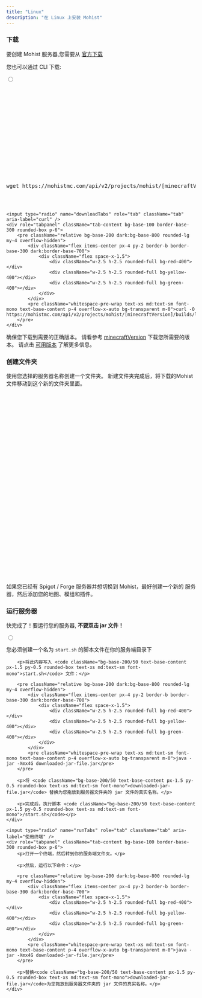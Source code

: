 ```yaml
---
title: "Linux"
description: "在 Linux 上安装 Mohist"
---
```


### 下载

<p>要创建 Mohist 服务器,您需要从 <a className="link link-info" href="/download/mohist" target="_blank">官方下载</a></p>

<p>您也可以通过 CLI 下载:</p>

<div role="tablist" className="tabs tabs-lifted my-6">
    <input type="radio" name="downloadTabs" role="tab" className="tab" aria-label="wget" defaultChecked />
    <div role="tabpanel" className="tab-content bg-base-100 border-base-300 rounded-box p-6">
        <pre className="relative bg-base-200 dark:bg-base-800 rounded-lg my-4 overflow-hidden">
            <div className="flex items-center px-4 py-2 border-b border-base-300 dark:border-base-700">
                <div className="flex space-x-1.5">
                    <div className="w-2.5 h-2.5 rounded-full bg-red-400"></div>
                    <div className="w-2.5 h-2.5 rounded-full bg-yellow-400"></div>
                    <div className="w-2.5 h-2.5 rounded-full bg-green-400"></div>
                </div>
            </div>
            <pre className="whitespace-pre-wrap text-xs md:text-sm font-mono text-base-content p-4 overflow-x-auto bg-transparent m-0">wget https://mohistmc.com/api/v2/projects/mohist/[minecraftVersion]/builds/latest/download</pre>
        </pre>
    </div>

    <input type="radio" name="downloadTabs" role="tab" className="tab" aria-label="curl" />
    <div role="tabpanel" className="tab-content bg-base-100 border-base-300 rounded-box p-6">
        <pre className="relative bg-base-200 dark:bg-base-800 rounded-lg my-4 overflow-hidden">
            <div className="flex items-center px-4 py-2 border-b border-base-300 dark:border-base-700">
                <div className="flex space-x-1.5">
                    <div className="w-2.5 h-2.5 rounded-full bg-red-400"></div>
                    <div className="w-2.5 h-2.5 rounded-full bg-yellow-400"></div>
                    <div className="w-2.5 h-2.5 rounded-full bg-green-400"></div>
                </div>
            </div>
            <pre className="whitespace-pre-wrap text-xs md:text-sm font-mono text-base-content p-4 overflow-x-auto bg-transparent m-0">curl -O https://mohistmc.com/api/v2/projects/mohist/[minecraftVersion]/builds/latest/download</pre>
        </pre>
    </div>
</div>

<p>确保您下载到需要的正确版本。 请看参考 <a href="/docs/mohist/versions">minecraftVersion</a> 下载您所需要的版本。 请点击
<a className="link link-info" href="https://mohistmc.cn/download/mohist">可用版本</a> 了解更多信息。</p>

### 创建文件夹

<p>使用您选择的服务器名称创建一个文件夹。
    新建文件夹完成后，将下载的Mohist文件移动到这个新的文件夹里面。</p>

<div className="alert alert-info my-4">
    <svg xmlns="http://www.w3.org/2000/svg" className="stroke-current shrink-0 h-6 w-6" fill="none" viewBox="0 0 24 24"><path strokeLinecap="round" strokeLinejoin="round" strokeWidth="2" d="M13 16h-1v-4h-1m1-4h.01M21 12a9 9 0 11-18 0 9 9 0 0118 0z" /></svg>
    <span>如果您已经有 Spigot / Forge 服务器并想切换到 Mohist，最好创建一个新的 服务器，然后添加您的地图、模组和插件。</span>
</div>

### 运行服务器

<p>快完成了！要运行您的服务器, <strong>不要双击 jar 文件！</strong></p>

<div role="tablist" className="tabs tabs-lifted my-6">
    <input type="radio" name="runTabs" role="tab" className="tab" aria-label="使用脚本" defaultChecked />
    <div role="tabpanel" className="tab-content bg-base-100 border-base-300 rounded-box p-6">
        <p>您必须创建一个名为 <code className="bg-base-200/50 text-base-content px-1.5 py-0.5 rounded-box text-xs md:text-sm font-mono">start.sh</code> 的脚本文件在你的服务端目录下</p>

        <p>将此内容写入 <code className="bg-base-200/50 text-base-content px-1.5 py-0.5 rounded-box text-xs md:text-sm font-mono">start.sh</code> 文件：</p>
        
        <pre className="relative bg-base-200 dark:bg-base-800 rounded-lg my-4 overflow-hidden">
            <div className="flex items-center px-4 py-2 border-b border-base-300 dark:border-base-700">
                <div className="flex space-x-1.5">
                    <div className="w-2.5 h-2.5 rounded-full bg-red-400"></div>
                    <div className="w-2.5 h-2.5 rounded-full bg-yellow-400"></div>
                    <div className="w-2.5 h-2.5 rounded-full bg-green-400"></div>
                </div>
            </div>
            <pre className="whitespace-pre-wrap text-xs md:text-sm font-mono text-base-content p-4 overflow-x-auto bg-transparent m-0">java -jar -Xmx4G downloaded-jar-file.jar</pre>
        </pre>

        <p>将 <code className="bg-base-200/50 text-base-content px-1.5 py-0.5 rounded-box text-xs md:text-sm font-mono">downloaded-jar-file.jar</code> 替换为您拖放到服务器文件夹的 jar 文件的真实名称。</p>

        <p>完成后，执行脚本 <code className="bg-base-200/50 text-base-content px-1.5 py-0.5 rounded-box text-xs md:text-sm font-mono">/start.sh</code></p>
    </div>

    <input type="radio" name="runTabs" role="tab" className="tab" aria-label="使用终端" />
    <div role="tabpanel" className="tab-content bg-base-100 border-base-300 rounded-box p-6">
        <p>打开一个终端，然后转到你的服务端文件夹。</p>

        <p>然后，运行以下命令：</p>
        
        <pre className="relative bg-base-200 dark:bg-base-800 rounded-lg my-4 overflow-hidden">
            <div className="flex items-center px-4 py-2 border-b border-base-300 dark:border-base-700">
                <div className="flex space-x-1.5">
                    <div className="w-2.5 h-2.5 rounded-full bg-red-400"></div>
                    <div className="w-2.5 h-2.5 rounded-full bg-yellow-400"></div>
                    <div className="w-2.5 h-2.5 rounded-full bg-green-400"></div>
                </div>
            </div>
            <pre className="whitespace-pre-wrap text-xs md:text-sm font-mono text-base-content p-4 overflow-x-auto bg-transparent m-0">java -jar -Xmx4G downloaded-jar-file.jar</pre>
        </pre>

        <p>替换<code className="bg-base-200/50 text-base-content px-1.5 py-0.5 rounded-box text-xs md:text-sm font-mono">downloaded-jar-file.jar</code>为您拖放到服务器文件夹的 jar 文件的真实名称。</p>
    </div>
</div>